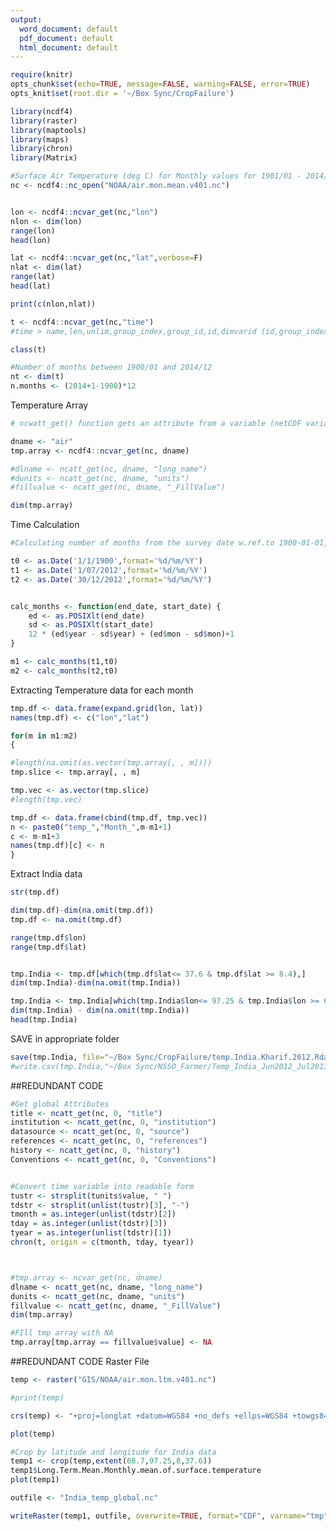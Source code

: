 ---
output:
  word_document: default
  pdf_document: default
  html_document: default
---
```{r setup}
require(knitr)
opts_chunk$set(echo=TRUE, message=FALSE, warning=FALSE, error=TRUE)
opts_knit$set(root.dir = '~/Box Sync/CropFailure')

```


```{r warning=FALSE}
library(ncdf4)
library(raster)
library(maptools)
library(maps)
library(chron)
library(Matrix)
```

```{r warning=FALSE}
#Surface Air Temperature (deg C) for Monthly values for 1901/01 - 2014/12 V4.01.
nc <- ncdf4::nc_open("NOAA/air.mon.mean.v401.nc")


lon <- ncdf4::ncvar_get(nc,"lon")
nlon <- dim(lon)
range(lon)
head(lon)

lat <- ncdf4::ncvar_get(nc,"lat",verbose=F)
nlat <- dim(lat)
range(lat)
head(lat)

print(c(nlon,nlat))

t <- ncdf4::ncvar_get(nc,"time")
#time > name,len,unlim,group_index,group_id,id,dimvarid (id,group_index,group_id,list_index,isdimvar), units, vals, create_dimvar

class(t)

#Number of months between 1900/01 and 2014/12
nt <- dim(t)
n.months <- (2014+1-1900)*12

```


Temperature Array
```{r warning=FALSE}

# ncwatt_get() function gets an attribute from a variable (netCDF variable) or a global attribute (file attribute) from a netCDF file, if the passed argument "varid" is zero). Multiple attributes are returned in a vector.

dname <- "air"
tmp.array <- ncdf4::ncvar_get(nc, dname)

#dlname <- ncatt_get(nc, dname, "long_name")
#dunits <- ncatt_get(nc, dname, "units")
#fillvalue <- ncatt_get(nc, dname, "_FillValue")

dim(tmp.array)
```


Time Calculation
```{r warning=FALSE}
#Calculating number of months from the survey date w.ref.to 1900-01-01, 00:00:00

t0 <- as.Date('1/1/1900',format='%d/%m/%Y')
t1 <- as.Date('1/07/2012',format='%d/%m/%Y')
t2 <- as.Date('30/12/2012',format='%d/%m/%Y')


calc_months <- function(end_date, start_date) {
    ed <- as.POSIXlt(end_date)
    sd <- as.POSIXlt(start_date)
    12 * (ed$year - sd$year) + (ed$mon - sd$mon)+1
}

m1 <- calc_months(t1,t0)
m2 <- calc_months(t2,t0)
```

Extracting Temperature data for each month 
```{r warning=FALSE}
tmp.df <- data.frame(expand.grid(lon, lat))
names(tmp.df) <- c("lon","lat")

for(m in m1:m2)
{

#length(na.omit(as.vector(tmp.array[, , m])))
tmp.slice <- tmp.array[, , m]

tmp.vec <- as.vector(tmp.slice)
#length(tmp.vec)

tmp.df <- data.frame(cbind(tmp.df, tmp.vec))
n <- paste0("temp_","Month_",m-m1+1)
c <- m-m1+3
names(tmp.df)[c] <- n
}

```

Extract India data
```{r warning=FALSE}
str(tmp.df)

dim(tmp.df)-dim(na.omit(tmp.df))
tmp.df <- na.omit(tmp.df)

range(tmp.df$lon)
range(tmp.df$lat)


tmp.India <- tmp.df[which(tmp.df$lat<= 37.6 & tmp.df$lat >= 8.4),]
dim(tmp.India)-dim(na.omit(tmp.India))

tmp.India <- tmp.India[which(tmp.India$lon<= 97.25 & tmp.India$lon >= 68.7),]
dim(tmp.India) - dim(na.omit(tmp.India))
head(tmp.India)
```

SAVE in appropriate folder
```{r}
save(tmp.India, file="~/Box Sync/CropFailure/temp.India.Kharif.2012.Rda")
#write.csv(tmp.India,"~/Box Sync/NSSO_Farmer/Temp_India_Jun2012_Jul2013.csv",row.names = FALSE)

```




##REDUNDANT CODE
```{r results=FALSE,echo=FALSE}
#Get global Attributes
title <- ncatt_get(nc, 0, "title")
institution <- ncatt_get(nc, 0, "institution")
datasource <- ncatt_get(nc, 0, "source")
references <- ncatt_get(nc, 0, "references")
history <- ncatt_get(nc, 0, "history")
Conventions <- ncatt_get(nc, 0, "Conventions")


#Convert time variable into readable form
tustr <- strsplit(tunits$value, " ")
tdstr <- strsplit(unlist(tustr)[3], "-")
tmonth = as.integer(unlist(tdstr)[2])
tday = as.integer(unlist(tdstr)[3])
tyear = as.integer(unlist(tdstr)[1])
chron(t, origin = c(tmonth, tday, tyear))



#tmp.array <- ncvar_get(nc, dname)
dlname <- ncatt_get(nc, dname, "long_name")
dunits <- ncatt_get(nc, dname, "units")
fillvalue <- ncatt_get(nc, dname, "_FillValue")
dim(tmp.array)

#FIll tmp array with NA
tmp.array[tmp.array == fillvalue$value] <- NA

```

##REDUNDANT CODE
Raster File
```{r}
temp <- raster("GIS/NOAA/air.mon.ltm.v401.nc")

#print(temp)

crs(temp) <- "+proj=longlat +datum=WGS84 +no_defs +ellps=WGS84 +towgs84=0,0,0" 

plot(temp)

#Crop by latitude and longitude for India data
temp1 <- crop(temp,extent(68.7,97.25,8,37.6))
temp1$Long.Term.Mean.Monthly.mean.of.surface.temperature
plot(temp1)

outfile <- "India_temp_global.nc"

writeRaster(temp1, outfile, overwrite=TRUE, format="CDF", varname="tmp", varunit="z-scores",longname="test variable -- raster layer to netCDF", xname="lon",yname="lat")

```


